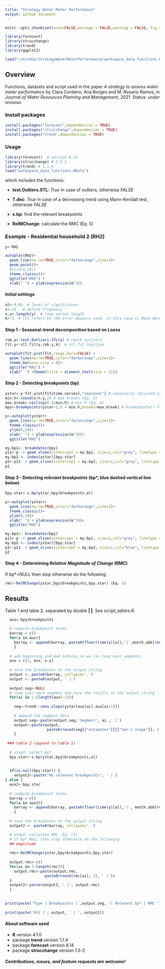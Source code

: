 ---
title: "Strategy Water Meter Performance"
output: github_document
---

```{r include=FALSE}
knitr::opts_chunk$set(echo=FALSE,message = FALSE,warning = FALSE, fig.align="center")
```



```{r, echo=FALSE}
library(forecast)
library(strucchange)
library(trend)
library(ggplot2)
```



```{r, echo=FALSE}
load("~/GitHub/StrategyWaterMeterPerformance/workspace_data_functions.RData")
```

## Overview

Functions, datasets and script used in the paper *A strategy to assess water meter performance* by Clara Cordeiro, Ana Borges and M. Rosario Ramos, in *Journal of Water Resources Planning and Management*, 2021. Status: *under revision*.

### Install packages

```R
install.packages("forecast",dependencies = TRUE)
install.packages("strucchange",dependencies = TRUE)
install.packages("trend",dependencies = TRUE)
```

### Usage 

```R
library(forecast)  # version 8.14
library(strucchange) # 1.5-2
library(trend) # 1.1.4
load("workspace_data_functions.RData")
```
which includes the functions:

- **test.Outliers.STL**: *True* in case of outliers, otherwise *FALSE*

- **T.dec**: *True* in case of a decreasing trend using Mann-Kendall test, otherwise *FALSE*

- **s.bp**: find the relevant breakpoints

- **RelMChange**: calculate the RMC (Eq. 5)


### Example - Residential household 2 (RH2)

```R
y<-RH2
```

```{r fig.height=3,fig.width=6}
autoplot(RH2)+
  geom_line(na.rm=TRUE,color="darkorange",size=1)+
  geom_point()+
  #ylim(0,20)+
  theme_classic()+
  ggtitle("RH2") +
  xlab(" ") + ylab(expression(m^3))

```

#### Initial settings

```R
al<-0.05  # level of significance
s<-12   # define frequency
n.y<-length(y)  # time series length
k<-3  # its refers to the error measure used, in this case is Mean Absolute Error (MAE). However, it can be k<-1 for Mean Error (ME), k<-2 for Root Mean Square Error (RMSE), among others... see accuracy() function from package forecast for more information about it.
```

#### Step 1 - Seasonal-trend decomposition based on Loess

```R
rob.y<-test.Outliers.STL(y) # check outliers
fit.y<-stl.fit(y,rob.y,k)  # stl.fit function
```

```{r fig.height=4,fig.width=6}
autoplot(fit.y$stlfit,range.bars=FALSE) +
  geom_line(na.rm=TRUE,color="darkorange",size=1)+
  theme_bw(base_size = 8)+
  ggtitle("RH2") +
  xlab(" ") +theme(title = element_text(size = 11))
```

#### Step 2 - Detecting *breakpoints* (bp)

```R
ystar<-y-fit.y$stlfit$time.series[,"seasonal"] # seasonally adjusted (y*)  (Eq.2)
min.h<-round(s/n.y,2) # max breaks (Eq. 3)
max.break<-ceiling(0.5/min.h) # min h (Eq. 4)
bpy<-breakpoints(ystar~1,h = min.h,breaks=max.break) # breakpoints() from package strucchange
```

```{r fig.height=3,fig.width=6}
p<-autoplot(ystar)+
  geom_line(na.rm=TRUE,color="darkorange",size=1)+
  theme_classic()+
  ylim(0,20)+
  xlab(" ") + ylab(expression(m^3))+
  ggtitle("RH2")

my.bp1<- breakdates(bpy)
p11<-p  + geom_vline(xintercept = my.bp1, size=1,col="grey", linetype = "dashed")
my.bp2 <- index(ystar)[bpy.star]
p2<-p11  + geom_vline(xintercept = my.bp2, size=1,col="grey", linetype = "dashed")
p2
```


#### Step 3 - Detecting *relevant breakpoints* (bp*, blue dashed vertical line below)

```R
bpy.star<-s.bp(ystar,bpy$breakpoints,al)
```
```{r fig.height=3,fig.width=6}
p<-autoplot(ystar)+
  geom_line(na.rm=TRUE,color="darkorange",size=1)+
  theme_classic()+
  ylim(0,20)+
  xlab(" ") + ylab(expression(m^3))+
  ggtitle("RH2")

my.bp1<- breakdates(bpy)
p11<-p  + geom_vline(xintercept = my.bp1, size=1,col="grey", linetype = "dashed")
my.bp2 <- index(ystar)[bpy.star]
p2<-p11  + geom_vline(xintercept = my.bp2, size=1,col="blue", linetype = "dashed")
p2
```

#### Step 4 - Determining *Relative Magnitude of Change* (RMC) 

If bp*=NULL then stop otherwise do the following

```R
rmc<-RelMChange(ystar,bpy$breakpoints,bpy.star) (Eq. 5)
```

## Results 
Table 1 and table 2, separated by double **|  |**. See *script_tables.R*.

```{r, echo=FALSE}
  
  aux<-bpy$breakpoints
  
  # compute breakpoint dates
  barray = c()
  for(a in aux){
    barray <- append(barray, paste0(floor(time(y)[a]),'(',month.abb[round(((time(y)[a] %% 1)*12) + 1)],')'))
    }
  
  # add beginning and end indices so we can loop over segments
  aux = c(1, aux, n.y)
  
  # save the breakdates to the output string
  output <- paste0(barray, collapse=',') 
  output <- paste0(output, ' |')
  
  output.seg<-NULL
  # loop over each segment and save the results to the output string
  for(ai in 1:(length(aux)-1)){
    
    seg<-trend::sens.slope(ystar[aux[ai]:aux[ai+1]])
    
    # append the segment data
    output.seg<-paste(output.seg,'Segment', ai ,' |')
    output<-paste(output, 
                   paste0(round(seg[["estimates"]][["Sen's slope"]], 2), '(',round(seg[["p.value"]], 5),')', ' |'))
    }
  
 ### table 2 (append to table 1)
  
  # step3: select bp*
  bpy.star<-s.bp(ystar,bpy$breakpoints,al)
  
  
  if(is.null(bpy.star)) {
    output2<-paste("No relevant breakpoints", ' |')
} else {
  aux2<-bpy.star
  
  # compute breakpoint dates
  barray = c()
  for(a in aux2){
    barray <- append(barray, paste0(floor(time(y)[a]),'(', month.abb[round(((time(y)[a] %% 1)*12) + 1)], ')'))
    }
  
  # save the breakdates to the output string
  output2 <- paste0(barray, collapse=',') 

  # step4: calculate RMC  Eq. (5)
  # if bp* NULL then stop otherwise do the following
  ## magnitude
  
  rmc<-RelMChange(ystar,bpy$breakpoints,bpy.star)
  
  output.rmc<-c()
  for(ai in 1:length(rmc)){
    output.rmc<-paste(output.rmc, 
                  paste0(round(rmc[ai], 2), ' |'))
  }
  output2<-paste(output2, ' |', output.rmc)
  }
  
  
print(paste('Type | Breakpoints |',output.seg, '| Relevant bp* | RMC '))
  
print(paste('Rh2 |', output, ' | ', output2))
```


#### About software used

- **R** version 4.1.0
- package **trend** version 1.1.4
- package **forecast** version 8.14
- package **strucchange** version 1.5-2

#### *Contributions, issues, and feature requests are welcome!*
